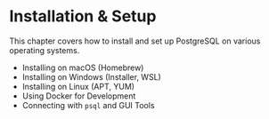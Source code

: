 # Installation & Setup

This chapter covers how to install and set up PostgreSQL on various operating systems.

- Installing on macOS (Homebrew)
- Installing on Windows (Installer, WSL)
- Installing on Linux (APT, YUM)
- Using Docker for Development
- Connecting with `psql` and GUI Tools
